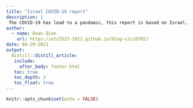 ```yaml
---
title: "Israel COVID-19 report"
description: |
 The COVID-19 has lead to a pandamic, this report is based on Israel.
author:
  - name: Duan Qian
    url: https://etc5523-2021.github.io/blog-cici0702/
date: 08-29-2021
output:
  distill::distill_article:
   include:
     after_body: footer.html
   toc: true
   toc_depth: 3
   toc_float: true
---
```


```r
knitr::opts_chunk$set(echo = FALSE)
```







